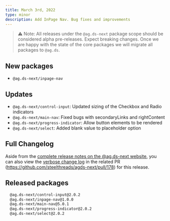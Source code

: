 ```yaml
---
title: March 3rd, 2022
type: minor
description: Add InPage Nav. Bug fixes and improvements
---
```


> ⚠️ Note: All releases under the `@ag.ds-next` package scope should be considered alpha pre-releases. Expect breaking changes. Once we are happy with the state of the core packages we will migrate all packages to `@ag.ds`.

## New packages

- `@ag.ds-next/inpage-nav`

## Updates

- `@ag.ds-next/control-input`: Updated sizing of the Checkbox and Radio indicators
- `@ag.ds-next/main-nav`: Fixed bugs with secondaryLinks and rightContent
- `@ag.ds-next/progress-indicator`: Allow button elements to be rendered
- `@ag.ds-next/select`: Added blank value to placeholder option

## Full Changelog

Aside from the [complete release notes on the @ag.ds-next website](https://steelthreads.github.io/agds-next/releases/2022-03-03), you can also view the [verbose change log](https://github.com/steelthreads/agds-next/pull/178) in the related PR (https://github.com/steelthreads/agds-next/pull/178) for this release.

## Released packages

```sh
  @ag.ds-next/control-input@2.0.2
  @ag.ds-next/inpage-nav@1.0.0
  @ag.ds-next/main-nav@5.0.1
  @ag.ds-next/progress-indicator@2.0.2
  @ag.ds-next/select@2.0.2
```
